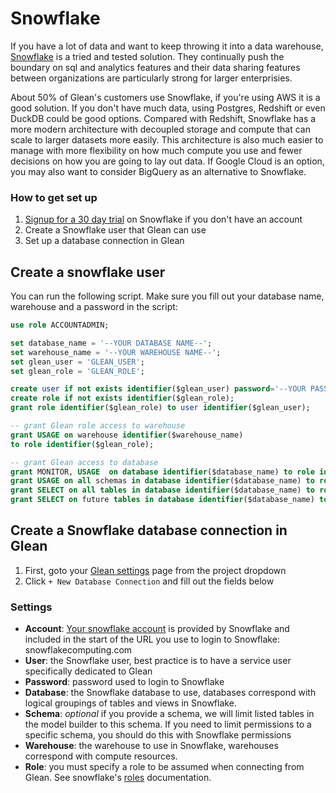# Snowflake

If you have a lot of data and want to keep throwing it into a data warehouse, [Snowflake](https://www.snowflake.com) is a tried and tested solution. They continually push the boundary on sql and analytics features and their data sharing features between organizations are particularly strong for larger enterprisies.

About 50% of Glean's customers use Snowflake, if you're using AWS it is a good solution. If you don't have much data, using Postgres, Redshift or even DuckDB could be good options. Compared with Redshift, Snowflake has a more modern architecture with decoupled storage and compute that can scale to larger datasets more easily. This architecture is also much easier to manage with more flexibility on how much compute you use and fewer decisions on how you are going to lay out data. If Google Cloud is an option, you may also want to consider BigQuery as an alternative to Snowflake.

### How to get set up

1. [Signup for a 30 day trial](https://signup.snowflake.com/) on Snowflake if you don't have an account
2. Create a Snowflake user that Glean can use
3. Set up a database connection in Glean

## Create a snowflake user

You can run the following script. Make sure you fill out your database name, warehouse and a password in the script:

```sql
use role ACCOUNTADMIN;

set database_name = '--YOUR DATABASE NAME--';
set warehouse_name = '--YOUR WAREHOUSE NAME--';
set glean_user = 'GLEAN_USER';
set glean_role = 'GLEAN_ROLE';

create user if not exists identifier($glean_user) password='--YOUR PASSWORD--';
create role if not exists identifier($glean_role);
grant role identifier($glean_role) to user identifier($glean_user);

-- grant Glean role access to warehouse
grant USAGE on warehouse identifier($warehouse_name)
to role identifier($glean_role);

-- grant Glean access to database
grant MONITOR, USAGE  on database identifier($database_name) to role identifier($glean_role);
grant USAGE on all schemas in database identifier($database_name) to role identifier($glean_role);
grant SELECT on all tables in database identifier($database_name) to role identifier($glean_role);
grant SELECT on future tables in database identifier($database_name) to role identifier($glean_role);
```

## Create a Snowflake database connection in Glean

1. First, goto your [Glean settings](https://glean.io/app/p/settings#database_connections) page from the project dropdown
2. Click `+ New Database Connection` and fill out the fields below

### Settings

- **Account**: [Your snowflake account](https://docs.snowflake.com/en/user-guide/connecting.html#your-snowflake-account-name) is provided by Snowflake and included in the start of the URL you use to login to Snowflake: snowflakecomputing.com
- **User**: the Snowflake user, best practice is to have a service user specifically dedicated to Glean
- **Password**: password used to login to Snowflake
- **Database**: the Snowflake database to use, databases correspond with logical groupings of tables and views in Snowflake.
- **Schema**: _optional_ if you provide a schema, we will limit listed tables in the model builder to this schema. If you need to limit permissions to a specific schema, you should do this with Snowflake permissions
- **Warehouse**: the warehouse to use in Snowflake, warehouses correspond with compute resources.
- **Role**: you must specify a role to be assumed when connecting from Glean. See snowflake's [roles](https://docs.snowflake.com/en/user-guide/security-access-control-overview.html#roles) documentation.
